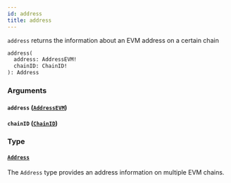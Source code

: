 ```yaml
---
id: address
title: address
---
```



`address` returns the information about an EVM address on a certain chain

```graphql
address(
  address: AddressEVM!
  chainID: ChainID!
): Address
```


### Arguments

#### `address` ([`AddressEVM`](/reference/scalars/address-evm))




#### `chainID` ([`ChainID`](/reference/scalars/chain-id))




### Type

#### [`Address`](/reference/objects/address) 

The `Address` type provides an address information on multiple EVM chains.




